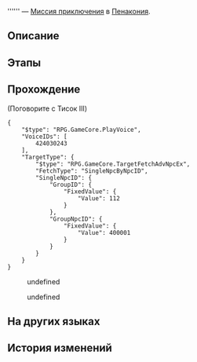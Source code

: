 {{Дополнить|Диалоги.}}
{{Миссия Инфобокс
|id              = 2030203
|Название        = 
|Изображение     = Миссия Освоения .png
|Тип             = Миссия приключения
|События         = 
|Глава           = 
|Условия         = Завершите миссию [[Миссия приключения]] ''[[Хорошего человека непросто сыскать]]'' и дождитесь ежедневного [[Обновление сервера|обновления сервера]]
|Персонажи       = Первопроходец; Тисок III
|СтартЛокация    = Золотой миг
|Мир             = Пенакония
|Локации         = Золотой миг
|Предыдущая      = Хорошего человека непросто сыскать
|Следующая       = 
|Награды         = 
}}
'''''' — [[Миссия приключения]] в [[Пенакония]].

==Описание==
{{Описание|<!--официальное описание из Перекрёстка судеб-->}}

==Этапы==


==Прохождение==
{{Дополнить}}


;(Поговорите с Тисок III)
<pre>{
	"$type": "RPG.GameCore.PlayVoice",
	"VoiceIDs": [
		424030243
	],
	"TargetType": {
		"$type": "RPG.GameCore.TargetFetchAdvNpcEx",
		"FetchType": "SingleNpcByNpcID",
		"SingleNpcID": {
			"GroupID": {
				"FixedValue": {
					"Value": 112
				}
			},
			"GroupNpcID": {
				"FixedValue": {
					"Value": 400001
				}
			}
		}
	}
}</pre>
<!--Unknown TalkSentence: 230205701-->
<!--Unknown TalkSentence: 230205702-->
<!--Unknown TalkSentence: 230205703-->
:{{Диалог|Стрелка}} undefined
:{{Диалог|Стрелка}} undefined
<!--Unknown TalkSentence: 230205705-->
<!--Unknown TalkSentence: 230205706-->
<!--Unknown TalkSentence: 230205710-->
{{Диалог Конец}}

==На других языках==
{{На других языках
|en   = 
|zhs  = 
|zht  = 
|ja   = 
|ko   = 
|es   = 
|fr   = 
|ru   = 
|th   = 
|vi   = 
|de   = 
|id   = 
|pt   = 
}}

==История изменений==
{{История изменений|2.7}}
